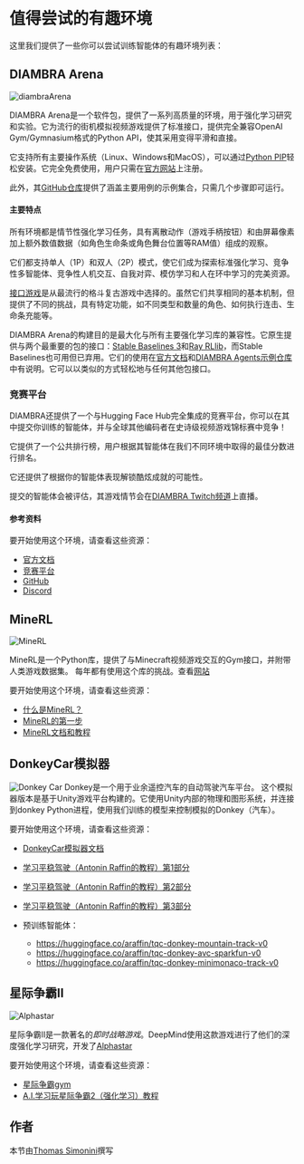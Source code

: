 # 值得尝试的有趣环境

这里我们提供了一些你可以尝试训练智能体的有趣环境列表：

## DIAMBRA Arena

<img src="https://huggingface.co/datasets/huggingface-deep-rl-course/course-images/resolve/main/en/unit12/diambraarena.png" alt="diambraArena"/>


DIAMBRA Arena是一个软件包，提供了一系列高质量的环境，用于强化学习研究和实验。它为流行的街机模拟视频游戏提供了标准接口，提供完全兼容OpenAI Gym/Gymnasium格式的Python API，使其采用变得平滑和直接。

它支持所有主要操作系统（Linux、Windows和MacOS），可以通过[Python PIP](https://pypi.org/project/diambra-arena/)轻松安装。它完全免费使用，用户只需在[官方网站](https://diambra.ai/register/)上注册。

此外，其[GitHub仓库](https://github.com/diambra/)提供了涵盖主要用例的示例集合，只需几个步骤即可运行。

#### 主要特点

所有环境都是情节性强化学习任务，具有离散动作（游戏手柄按钮）和由屏幕像素加上额外数值数据（如角色生命条或角色舞台位置等RAM值）组成的观察。

它们都支持单人（1P）和双人（2P）模式，使它们成为探索标准强化学习、竞争性多智能体、竞争性人机交互、自我对弈、模仿学习和人在环中学习的完美资源。

[接口游戏](https://docs.diambra.ai/envs/games/)是从最流行的格斗复古游戏中选择的。虽然它们共享相同的基本机制，但提供了不同的挑战，具有特定功能，如不同类型和数量的角色、如何执行连击、生命条充能等。

DIAMBRA Arena的构建目的是最大化与所有主要强化学习库的兼容性。它原生提供与两个最重要的包的接口：[Stable Baselines 3](https://stable-baselines3.readthedocs.io/en/master/)和[Ray RLlib](https://docs.ray.io/en/latest/rllib/index.html)，而Stable Baselines也可用但已弃用。它们的使用在[官方文档](https://docs.diambra.ai/)和[DIAMBRA Agents示例仓库](https://github.com/diambra/agents)中有说明。它可以以类似的方式轻松地与任何其他包接口。

### 竞赛平台

DIAMBRA还提供了一个与Hugging Face Hub完全集成的竞赛平台，你可以在其中提交你训练的智能体，并与全球其他编码者在史诗级视频游戏锦标赛中竞争！

它提供了一个公共排行榜，用户根据其智能体在我们不同环境中取得的最佳分数进行排名。

它还提供了根据你的智能体表现解锁酷炫成就的可能性。

提交的智能体会被评估，其游戏情节会在[DIAMBRA Twitch频道](https://www.twitch.tv/diambra_ai)上直播。

#### 参考资料

要开始使用这个环境，请查看这些资源：
- [官方文档](https://docs.diambra.ai/)
- [竞赛平台](https://diambra.ai)
- [GitHub](https://github.com/diambra/)
- [Discord](https://diambra.ai/discord)

## MineRL

<img src="https://huggingface.co/datasets/huggingface-deep-rl-course/course-images/resolve/main/en/unit12/minerl.jpg" alt="MineRL"/>


MineRL是一个Python库，提供了与Minecraft视频游戏交互的Gym接口，并附带人类游戏数据集。
每年都有使用这个库的挑战。查看[网站](https://minerl.io/)

要开始使用这个环境，请查看这些资源：
- [什么是MineRL？](https://www.youtube.com/watch?v=z6PTrGifupU)
- [MineRL的第一步](https://www.youtube.com/watch?v=8yIrWcyWGek)
- [MineRL文档和教程](https://minerl.readthedocs.io/en/latest/)

## DonkeyCar模拟器

<img src="https://huggingface.co/datasets/huggingface-deep-rl-course/course-images/resolve/main/en/unit12/donkeycar.jpg" alt="Donkey Car"/>
Donkey是一个用于业余遥控汽车的自动驾驶汽车平台。
这个模拟器版本是基于Unity游戏平台构建的。它使用Unity内部的物理和图形系统，并连接到donkey Python进程，使用我们训练的模型来控制模拟的Donkey（汽车）。


要开始使用这个环境，请查看这些资源：
- [DonkeyCar模拟器文档](https://docs.donkeycar.com/guide/deep_learning/simulator/)
- [学习平稳驾驶（Antonin Raffin的教程）第1部分](https://www.youtube.com/watch?v=ngK33h00iBE)
- [学习平稳驾驶（Antonin Raffin的教程）第2部分](https://www.youtube.com/watch?v=DUqssFvcSOY)
- [学习平稳驾驶（Antonin Raffin的教程）第3部分](https://www.youtube.com/watch?v=v8j2bpcE4Rg)

- 预训练智能体：
  - https://huggingface.co/araffin/tqc-donkey-mountain-track-v0
  - https://huggingface.co/araffin/tqc-donkey-avc-sparkfun-v0
  - https://huggingface.co/araffin/tqc-donkey-minimonaco-track-v0


## 星际争霸II

<img src="https://huggingface.co/datasets/huggingface-deep-rl-course/course-images/resolve/main/en/unit12/alphastar.jpg" alt="Alphastar"/>

星际争霸II是一款著名的*即时战略游戏*。DeepMind使用这款游戏进行了他们的深度强化学习研究，开发了[Alphastar](https://www.deepmind.com/blog/alphastar-mastering-the-real-time-strategy-game-starcraft-ii)

要开始使用这个环境，请查看这些资源：
- [星际争霸gym](http://starcraftgym.com/)
- [A.I.学习玩星际争霸2（强化学习）教程](https://www.youtube.com/watch?v=q59wap1ELQ4)

## 作者

本节由<a href="https://twitter.com/ThomasSimonini">Thomas Simonini</a>撰写

